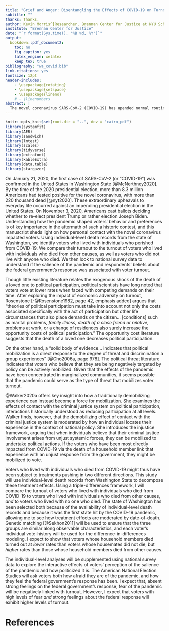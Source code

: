 ```yaml
---
title: "Grief and Anger: Disentangling the Effects of COVID-19 on Turnout"
subtitle: ""
thanks: Thanks.
author: Kevin Morris^[Researcher, Brennan Center for Justice at NYU School of Law, 120 Broadway Ste 1750, New York, NY 10271 (kevin.morris@nyu.edu)]
institute: "Brennan Center for Justice"
date: "`r format(Sys.time(), '%B %d, %Y')`"
output:
  bookdown::pdf_document2:
    toc: no
    fig_caption: yes
    latex_engine: xelatex
    keep_tex: true
bibliography: "wa_covid.bib"
link-citations: yes
fontsize: 12pt
header-includes:
    - \usepackage{rotating}
    - \usepackage{setspace}
    - \usepackage{lineno}
    # - \linenumbers
abstract: |
  The novel coronavirus SARS-CoV-2 (COVID-19) has upended normal routines across the United States. More than 150 thousand Americans have died of COVID-19, and more than 5 million have tested positive for the illness. At the same time, there is widespread perception that the government's response to the pandemic has been lackluster. This manuscript tests whether the coronavirus has been mobilizing for voters most directly impacted by pandemic. By leveraging individual-level death records from Washington State, we identify registered voters who lived with individuals who died from COVID-19, measuring their 2020 turnout against voters who lived with individuals who died from other causes, and voters who did not live with anyone who died. These analyses are supplemented with survey data exploring whether COVID-19 was differently mobilizing for voters who believed the government mishandled the public response.
---
```

\pagenumbering{gobble}
\pagebreak
```r
knitr::opts_knit$set(root.dir = "..", dev = "cairo_pdf")
library(systemfit)
library(AER)
library(sandwich)
library(lmtest)
library(scales)
library(tidyverse)
library(extrafont)
library(kableExtra)
library(data.table)
library(stargazer)
```
\pagenumbering{arabic}
<!-- \doublespacing -->
On January 21, 2020, the first case of SARS-CoV-2 (or "COVID-19") was confirmed in the United States in Washington State [@McNerthney2020]. By the time of the 2020 presidential election, more than 8.3 million Americans had tested positive for the novel coronavirus, with more than 220 thousand dead [@nyt2020]. These extraordinary upheavals to everyday life occurred against an impending presidential election in the United States. On November 3, 2020, Americans cast ballots deciding whether to re-elect president Trump or rather election Joseph Biden. Understanding how the pandemic shaped voters' behavior and preferences is of key importance in the aftermath of such a historic contest, and this manuscript sheds light on how personal contact with the novel coronavirus impacted voters. Using individual-level death records from the state of Washington, we identify voters who lived with individuals who perished from COVID-19. We compare their turnout to the turnout of voters who lived with individuals who died from other causes, as well as voters who did not live with anyone who died. We then look to national survey data to understand if the salience of the pandemic and respondents' beliefs about the federal government's response was associated with voter turnout.

Though little existing literature relates the exogenous shock of the death of a loved one to political participation, political scientists have long noted that voters vote at lower rates when faced with competing demands on their time. After exploring the impact of economic adversity on turnout, Rosenstone [-@Rosenstone1982, page 42, emphasis added] argues that "theories of political participation must take into account not only the costs associated specifically with the act of participation but other life circumstances that also place demands on the citizen... [conditions] such as marital problems, *family illness, death of a close friend or relative*, problems at work, or a change of residences also surely increase the opportunity costs of political participation." The opportunity cost literature suggests that the death of a loved one decreases political participation.

On the other hand, a "solid body of evidence... indicates that political mobilization is a direct response to the degree of threat and discrimination a group experiences" [@Cho2006a, page 978]. The political threat literature indicates that voters who believe that they are being negatively targeted by policy can be actively mobilized. Given that the effects of the pandemic have been concentrated in marginalized communities, it seems possible that the pandemic could serve as the type of threat that mobilizes voter turnout.

@Walker2020a offers key insight into how a traditionally demobilizing experience can instead become a force for mobilization. She examines the effects of contact with the criminal justice system on political participation, interactions historically understood as reducing participation at all levels. Walker finds, however, that the demobilizing effect of contact with the criminal justice system is moderated by how an individual locates their experience in the context of national policy. She introduces the injustice framework, arguing that when individuals believe that their criminal justice involvement arises from unjust systemic forces, they can be mobilized to undertake political actions. If the voters who have been most directly impacted from COVID-19 via the death of a household member link that experience with an unjust response from the government, they might be mobilized to vote.

Voters who lived with individuals who died from COVID-19 might thus have been subject to treatments pushing in two different directions. This study will use individual-level death records from Washington State to decompose these treatment effects. Using a triple-differences framework, I will compare the turnout of voters who lived with individuals who died from COVID-19 to voters who lived with individuals who died from other causes, *and* to voters who lived with no one who died. The state of Washington has been selected both because of the availability of individual-level death records and because it was the first state hit by the COVID-19 pandemic, allowing me to see how treatment effects are moderated by date-of-death. Genetic matching [@Sekhon2011] will be used to ensure that the three groups are similar along observable characteristics, and each voter's individual vote-history will be used for the difference-in-differences modeling. I expect to show that voters whose household members died turned out at *lower* rates than voters whose housemates did not die, but *higher* rates than those whose household members died from other causes.

The individual-level analyses will be supplemented using national survey data to explore the interactive effects of voters' perception of the salience of the pandemic and how politicized it is. The American National Election Studies will ask voters both how afraid they are of the pandemic, and how they feel the federal government's response has been. I expect that, absent strong feelings on the federal government's response, fear of the pandemic will be negatively linked with turnout. However, I expect that voters with high levels of fear *and* strong feelings about the federal response will exhibit higher levels of turnout.


# References {-}